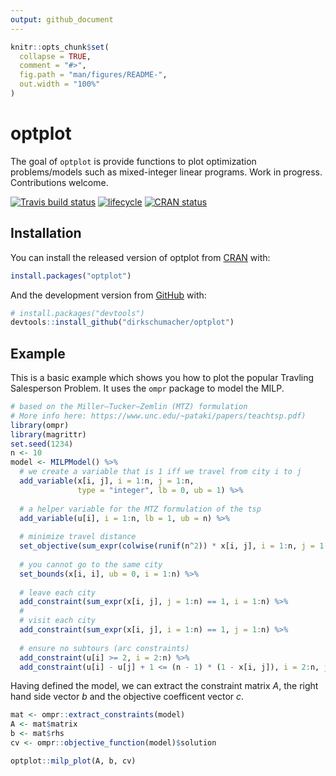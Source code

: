 ```yaml
---
output: github_document
---
```


<!-- README.md is generated from README.Rmd. Please edit that file -->

```r
knitr::opts_chunk$set(
  collapse = TRUE,
  comment = "#>",
  fig.path = "man/figures/README-",
  out.width = "100%"
)
```
# optplot

The goal of `optplot` is provide functions to plot optimization problems/models such as mixed-integer linear programs. Work in progress. Contributions welcome.

[![Travis build status](https://travis-ci.org/dirkschumacher/optplot.svg?branch=master)](https://travis-ci.org/dirkschumacher/optplot)
[![lifecycle](https://img.shields.io/badge/lifecycle-experimental-orange.svg)](https://www.tidyverse.org/lifecycle/#experimental)
[![CRAN status](https://www.r-pkg.org/badges/version/optplot)](https://cran.r-project.org/package=optplot)

## Installation

You can install the released version of optplot from [CRAN](https://CRAN.R-project.org) with:

``` r
install.packages("optplot")
```

And the development version from [GitHub](https://github.com/) with:

``` r
# install.packages("devtools")
devtools::install_github("dirkschumacher/optplot")
```
## Example

This is a basic example which shows you how to plot the popular Travling Salesperson Problem. It uses the `ompr` package to model the MILP.

```r
# based on the Miller–Tucker–Zemlin (MTZ) formulation
# More info here: https://www.unc.edu/~pataki/papers/teachtsp.pdf)
library(ompr)
library(magrittr)
set.seed(1234)
n <- 10
model <- MILPModel() %>%
  # we create a variable that is 1 iff we travel from city i to j
  add_variable(x[i, j], i = 1:n, j = 1:n, 
               type = "integer", lb = 0, ub = 1) %>%
  
  # a helper variable for the MTZ formulation of the tsp
  add_variable(u[i], i = 1:n, lb = 1, ub = n) %>% 
  
  # minimize travel distance
  set_objective(sum_expr(colwise(runif(n^2)) * x[i, j], i = 1:n, j = 1:n), "min") %>%
  
  # you cannot go to the same city
  set_bounds(x[i, i], ub = 0, i = 1:n) %>%
  
  # leave each city
  add_constraint(sum_expr(x[i, j], j = 1:n) == 1, i = 1:n) %>%
  #
  # visit each city
  add_constraint(sum_expr(x[i, j], i = 1:n) == 1, j = 1:n) %>%
  
  # ensure no subtours (arc constraints)
  add_constraint(u[i] >= 2, i = 2:n) %>% 
  add_constraint(u[i] - u[j] + 1 <= (n - 1) * (1 - x[i, j]), i = 2:n, j = 2:n)
```


Having defined the model, we can extract the constraint matrix $A$, the right hand side vector $b$ and the objective coefficent vector $c$.

```r
mat <- ompr::extract_constraints(model)
A <- mat$matrix
b <- mat$rhs
cv <- ompr::objective_function(model)$solution
```


```r
optplot::milp_plot(A, b, cv)
```

